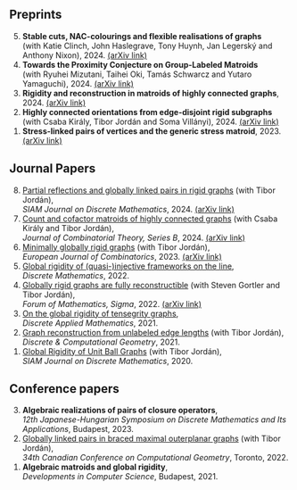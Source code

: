 Preprints
------

<ol reversed>  
<li>**Stable cuts, NAC-colourings and flexible realisations of graphs**\
(with Katie Clinch, John Haslegrave, Tony Huynh, Jan Legerský and Anthony Nixon), 2024. <a href="https://arxiv.org/abs/2412.16018" class="arxiv-link">(arXiv link)</a></li>
<li>**Towards the Proximity Conjecture on Group-Labeled Matroids**\
(with Ryuhei Mizutani, Taihei Oki, Tamás Schwarcz and Yutaro Yamaguchi), 2024. <a href="https://arxiv.org/abs/2411.06771" class="arxiv-link">(arXiv link)</a></li>
<li>**Rigidity and reconstruction in matroids of highly connected graphs**, 2024. <a href="https://arxiv.org/abs/2410.23431" class="arxiv-link">(arXiv link)</a></li>
<li>**Highly connected orientations from edge-disjoint rigid subgraphs**\
(with Csaba Király, Tibor Jordán and Soma Villányi), 2024. <a href="https://arxiv.org/abs/2401.12670" class="arxiv-link">(arXiv link)</a></li>
<li>**Stress-linked pairs of vertices and the generic stress matroid**, 2023. <a href="https://arxiv.org/abs/2308.16851" class="arxiv-link">(arXiv link)</a></li>
</ol>  


Journal Papers
------

<ol reversed> 
<li><a href="https://doi.org/10.1137/23M157065X" class="paper-link"> Partial reflections and globally linked pairs in rigid graphs</a> (with Tibor Jordán),\
*SIAM Journal on Discrete Mathematics*, 2024. <a href="https://arxiv.org/abs/2305.03412" class="arxiv-link">(arXiv link)</a></li>
<li><a href="https://doi.org/10.1016/j.jctb.2023.12.004" class="paper-link">Count and cofactor matroids of highly connected graphs</a> (with Csaba Király and Tibor Jordán),\
*Journal of Combinatorial Theory, Series B*, 2024. <a href="https://arxiv.org/abs/2202.11617" class="arxiv-link">(arXiv link)</a></li>
<li><a href="https://doi.org/10.1016/j.ejc.2022.103626" class="paper-link">Minimally globally rigid graphs</a> (with Tibor Jordán),\
*European Journal of Combinatorics*, 2023. <a href="https://arxiv.org/abs/2209.06204" class="arxiv-link">(arXiv link)</a></li>
<li><a href="https://doi.org/10.1016/j.disc.2021.112687" class="paper-link">Global rigidity of (quasi-)injective frameworks on the line</a>,\
*Discrete Mathematics*, 2022.
<li><a href="https://doi.org/10.1017/fms.2022.44 " class="paper-link">Globally rigid graphs are fully reconstructible</a> (with Steven Gortler and Tibor Jordán),\
*Forum of Mathematics, Sigma*, 2022. <a href="https://arxiv.org/abs/2105.04363" class="arxiv-link">(arXiv link)</a></li>
<li><a href="https://doi.org/10.1016/j.dam.2021.06.007" class="paper-link">On the global rigidity of tensegrity graphs</a>,\
*Discrete Applied Mathematics*, 2021.
<li><a href="https://doi.org/10.1007/s00454-021-00275-7" class="paper-link">Graph reconstruction from unlabeled edge lengths</a> (with Tibor Jordán),\
*Discrete & Computational Geometry*, 2021.</li>
<li><a href="https://doi.org/10.1137/18M1220662" class="paper-link">Global Rigidity of Unit Ball Graphs</a> (with Tibor Jordán),\
*SIAM Journal on Discrete Mathematics*, 2020.</li>
</ol>  



Conference papers
------

<ol reversed>
<li>**Algebraic realizations of pairs of closure operators**,\
*12th Japanese-Hungarian Symposium on Discrete Mathematics and Its Applications*, Budapest, 2023.</li>
<li><a href="https://www.torontomu.ca/content/dam/canadian-conference-computational-geometry-2022/papers/CCCG2022_paper_47.pdf" class="paper-link">Globally linked pairs in braced maximal outerplanar graphs</a> (with Tibor Jordán),\
*34th Canadian Conference on Computational Geometry*, Toronto, 2022.</li>
<li>**Algebraic matroids and global rigidity**,\
*Developments in Computer Science*, Budapest, 2021.</li>
</ol>


<!-- 
Miscellaneous writings
------

<ol reversed>
<li><a href="https://egres.elte.hu/www/qp-19-03.html"  class="paper-link">Extensions of unit ball globally rigid graphs</a>,\
*EGRES Quick-Proofs series*, 2019.</li>
</ol>
 -->
